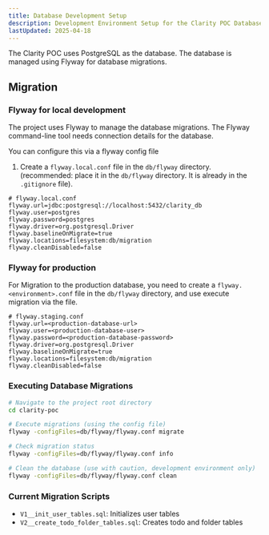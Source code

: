 ```yaml
---
title: Database Development Setup
description: Development Environment Setup for the Clarity POC Database.
lastUpdated: 2025-04-18
---
```


The Clarity POC uses PostgreSQL as the database. The database is managed using Flyway for database migrations.


## Migration

### Flyway for local development

The project uses Flyway to manage the database migrations. The Flyway command-line tool needs connection details for the database.

You can configure this via a flyway config file 

1. Create a `flyway.local.conf` file in the `db/flyway` directory. (recommended: place it in the `db/flyway` directory. It is already in the `.gitignore` file).

```
# flyway.local.conf
flyway.url=jdbc:postgresql://localhost:5432/clarity_db
flyway.user=postgres
flyway.password=postgres
flyway.driver=org.postgresql.Driver
flyway.baselineOnMigrate=true
flyway.locations=filesystem:db/migration
flyway.cleanDisabled=false
```

### Flyway for production

For Migration to the production database, you need to create a `flyway.<environment>.conf` file in the `db/flyway` directory, and use execute migration via the file.

```
# flyway.staging.conf
flyway.url=<production-database-url>
flyway.user=<production-database-user>
flyway.password=<production-database-password>
flyway.driver=org.postgresql.Driver
flyway.baselineOnMigrate=true
flyway.locations=filesystem:db/migration
flyway.cleanDisabled=false
```

### Executing Database Migrations

```bash
# Navigate to the project root directory
cd clarity-poc

# Execute migrations (using the config file)
flyway -configFiles=db/flyway/flyway.conf migrate

# Check migration status
flyway -configFiles=db/flyway/flyway.conf info

# Clean the database (use with caution, development environment only)
flyway -configFiles=db/flyway/flyway.conf clean
```

### Current Migration Scripts

- `V1__init_user_tables.sql`: Initializes user tables
- `V2__create_todo_folder_tables.sql`: Creates todo and folder tables